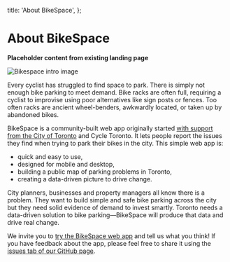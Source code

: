   title: 'About BikeSpace',
};

# About BikeSpace

**Placeholder content from existing landing page**

![Bikespace intro image](./bikespace-intro.png)

Every cyclist has struggled to find space to park. There is simply not enough bike parking to meet demand. Bike racks are often full, requiring a cyclist to improvise using poor alternatives like sign posts or fences. Too often racks are ancient wheel-benders, awkwardly located, or taken up by abandoned bikes.

BikeSpace is a community-built web app originally started [with support from the City of Toronto](https://web.archive.org/web/20190624165253/https://www.toronto.ca/services-payments/streets-parking-transportation/cycling-in-toronto/bikespace-app/) and Cycle Toronto. It lets people report the issues they find when trying to park their bikes in the city. This simple web app is:

- quick and easy to use,
- designed for mobile and desktop,
- building a public map of parking problems in Toronto,
- creating a data-driven picture to drive change.

City planners, businesses and property managers all know there is a problem. They want to build simple and safe bike parking across the city but they need solid evidence of demand to invest smartly. Toronto needs a data-driven solution to bike parking—BikeSpace will produce that data and drive real change.

We invite you to [try the BikeSpace web app](https://app.bikespace.ca/) and tell us what you think! If you have feedback about the app, please feel free to share it using the [issues tab of our GitHub page](https://github.com/bikespace/bikespace/issues).